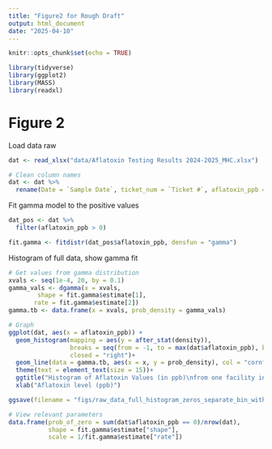 ---
title: "Figure2 for Rough Draft"
output: html_document
date: "2025-04-10"
---

```{r setup, include=FALSE}
knitr::opts_chunk$set(echo = TRUE)
```

```{r}
library(tidyverse)
library(ggplot2)
library(MASS)
library(readxl)
```

# Figure 2

Load data raw

```{r}
dat <- read_xlsx("data/Aflatoxin Testing Results 2024-2025_MHC.xlsx")

# Clean column names
dat <- dat %>% 
  rename(Date = `Sample Date`, ticket_num = `Ticket #`, aflatoxin_ppb = `Aflatoxins, ppb`)
```

Fit gamma model to the positive values
```{r}
dat_pos <- dat %>% 
  filter(aflatoxin_ppb > 0)

fit.gamma <- fitdistr(dat_pos$aflatoxin_ppb, densfun = "gamma")
```

Histogram of full data, show gamma fit

```{r}
# Get values from gamma distribution
xvals <- seq(1e-4, 20, by = 0.1)
gamma_vals <- dgamma(x = xvals, 
        shape = fit.gamma$estimate[1],
       rate = fit.gamma$estimate[2])
gamma.tb <- data.frame(x = xvals, prob_density = gamma_vals)

# Graph
ggplot(dat, aes(x = aflatoxin_ppb)) +
  geom_histogram(mapping = aes(y = after_stat(density)), 
                 breaks = seq(from = -1, to = max(dat$aflatoxin_ppb), by = 0.5), 
                 closed = "right")+
  geom_line(data = gamma.tb, aes(x = x, y = prob_density), col = "cornflowerblue", linewidth = 1.5)+
  theme(text = element_text(size = 15))+
  ggtitle("Histogram of Aflatoxin Values (in ppb)\nfrom one facility in 2024-2025")+
  xlab("Aflatoxin level (ppb)")

ggsave(filename = "figs/raw_data_full_histogram_zeros_separate_bin_with_gamma.png", width = 6, height = 6)

# View relevant parameters
data.frame(prob_of_zero = sum(dat$aflatoxin_ppb == 0)/nrow(dat),
           shape = fit.gamma$estimate["shape"],
           scale = 1/fit.gamma$estimate["rate"])
```


